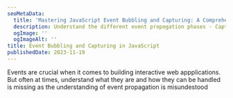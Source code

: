 ```yaml
---
seoMetaData:
  title: 'Mastering JavaScript Event Bubbling and Capturing: A Comprehensive Guide'
  description: Understand the different event propogation phases - Capturing and Bubbling to master your next JavaScript interviews.
  ogImage: ''
  ogImageAlt: ''
title: Event Bubbling and Capturing in JavaScript
publishedDate: 2023-11-19
---
```


Events are crucial when it comes to building interactive web appplications. But often at times, understand what they are and how they can be handled is missing as the understanding of event propagation is misundestood
